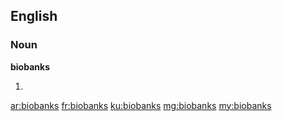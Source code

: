 ==English==

===Noun===
'''biobanks'''

# {{plural of|biobank}}

[[ar:biobanks]]
[[fr:biobanks]]
[[ku:biobanks]]
[[mg:biobanks]]
[[my:biobanks]]